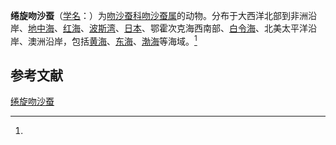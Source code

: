 {{Speciesbox
| name = 绻旋吻沙蚕
| status = 
| status_system = 
| image = 
| genus = Glycera
| species = tridactyla
| authority = (Schmarda, 1861)<ref name='id10480'>{{cite web| url =http://www.bioinfo.cn/db05/BjdwSpecies.php?action=view&id=10480| title =绻旋吻沙蚕| work =《中国动物物种编目数据库》| publisher =中国科学院微生物研究所| author =中国科学院动物研究所| accessdate =2009-04-16| deadurl =yes| archiveurl =https://web.archive.org/web/20160305032813/http://www.bioinfo.cn/db05/BjdwSpecies.php?action=view&id=10480| archivedate =2016-03-05}}</ref>
}}

'''绻旋吻沙蚕'''（[[学名|学名]]：{{lang|la|''Glycera tridactyla''}}）为[[吻沙蚕科|吻沙蚕科]][[吻沙蚕属|吻沙蚕属]]的动物。分布于大西洋北部到非洲沿岸、[[地中海|地中海]]、[[红海|红海]]、[[波斯湾|波斯湾]]、[[日本|日本]]、鄂霍次克海西南部、[[白令海|白令海]]、北美太平洋沿岸、澳洲沿岸，包括[[黄海|黄海]]、[[东海|东海]]、[[渤海|渤海]]等海域。<ref name='id10480'/>

== 参考文献 ==
{{reflist}}

{{Wikispecies|Glycera tridactyla}}
{{Taxonbar|from=Q2104650}}

[[Category:吻沙蚕属|绻旋吻沙蚕]]


{{环节动物小作品}}